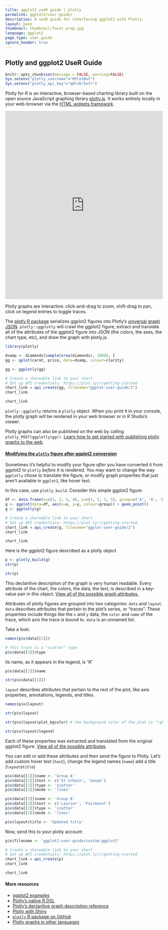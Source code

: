 ```yaml
---
title: ggplot2 useR guide | plotly
permalink: ggplot2/user-guide/
description: A useR guide for interfacing ggplot2 with Plotly.
layout: base
thumbnail: thumbnail/facet_wrap.jpg
language: ggplot2
page_type: user_guide
ignore_header: true
---
```


## Plotly and ggplot2 UseR Guide

```r
knitr::opts_chunk$set(message = FALSE, warning=FALSE)
Sys.setenv("plotly_username"="RPlotBot")
Sys.setenv("plotly_api_key"="q0lz6r5efr")
```

Plotly for R is an interactive, browser-based charting library built on the open source JavaScript graphing library <a href="https://plot.ly/javascript" target="_blank">plotly.js</a>. It works entirely locally in your web-browser via the <a target="_blank" href="http://www.htmlwidgets.org/">HTML widgets framework</a>.

<iframe src="https://plot.ly/~RPlotBot/1772.embed" width="100%" height="600px" style="border: none;"></iframe>

Plotly graphs are interactive: click-and-drag to zoom, shift-drag to pan, click on legend entries to toggle traces.

The [plotly R package](https://github.com/ropensci/plotly) serializes ggplot2 figures into Plotly's <a target="_blank" href="http://help.plot.ly/json-chart-schema/">universal graph JSON</a>. `plotly::ggplotly` will crawl the ggplot2 figure, extract and translate all of the attributes of the ggplot2 figure into JSON (the colors, the axes, the chart type, etc), and draw the graph with plotly.js.

```r
library(plotly)

dsamp <- diamonds[sample(nrow(diamonds), 1000), ]
gg <- qplot(carat, price, data=dsamp, colour=clarity)

gg <- ggplotly(gg)

# Create a shareable link to your chart
# Set up API credentials: https://plot.ly/r/getting-started
chart_link = api_create(gg, filename="ggplot-user-guide/1")
chart_link
```

```r
chart_link
```

`plotly::ggplotly` returns a `plotly` object. When you print it in your console, the plotly graph will be rendered in your web browser or in R Studio's viewer.

Plotly graphs can also be published on the web by calling `plotly_POST(ggplotly(gg))`. [Learn how to get started with publishing plotly graphs to the web](https://plot.ly/r/).

<h4><a name="modify-ggplot2-figure" href="#modify-ggplot2-figure">Modifying the <code>plotly</code> figure after ggplot2 conversion</a></h4>

Sometimes it's helpful to modify your figure *after* you have converted it from ggplot2 to `plotly` *before* it is rendered. You may want to change the way `ggplotly` chose to translate the figure, or modify graph properties that just aren't available in `ggplot2`, like hover text.

In this case, use `plotly_build`. Consider this simple ggplot2 figure:

```r
df <- data.frame(x=c(1, 2, 3, 4), y=c(1, 5, 3, 5), group=c('A', 'A', 'B', 'B'))
g <- ggplot(data=df, aes(x=x, y=y, colour=group)) + geom_point()
g <- ggplotly(g)

# Create a shareable link to your chart
# Set up API credentials: https://plot.ly/r/getting-started
chart_link = api_create(g, filename="ggplot-user-guide/2")
chart_link
```

```r
chart_link
```

Here is the ggplot2 figure described as a plotly object

```r
p <- plotly_build(g)
str(p)
```

```r
str(p)
```

This declaritive description of the graph is very human readable. Every attribute of the chart, the colors, the data, the text, is described in a key-value pair in this object. [View all of the possible graph attributes.](https://plot.ly/r/reference)

Attributes of plotly figures are grouped into two categories: `data` and `layout`. `data` describes attributes that pertain to the plot's series, or "traces". These properties include things like the `x` and `y` data, the `color` and `name` of the trace, which axis the trace is bound to. `data` is an unnamed list.

Take a look:

```r
names(p$x$data[[1]])

# this trace is a "scatter" type
p$x$data[[1]]$type
```

its name, as it appears in the legend, is "A"

```r
p$x$data[[1]]$name
```

```r
str(p$x$data[[1]])
```

`layout` describes attributes that pertain to the rest of the plot, like axis properties, annotations, legends, and titles.

```r
names(p$x$layout)

str(p$x$layout)

str(p$x$layout$plot_bgcolor) # the background color of the plot is "rgb(229,229,229)"

str(p$x$layout$legend)
```

Each of these properties was extracted and translated from the original ggplot2 figure. [View all of the possible attributes](https://plot.ly/r/reference).

You can edit or add these attributes and then send the figure to Plotly. Let's add custom hover text (`text`), change the legend names (`name`) add a title (`layout$title`)

```r
p$x$data[[1]]$name <- 'Group A'
p$x$data[[1]]$text <- c('St Urbain', 'Gaspe')
p$x$data[[1]]$type <- 'scatter'
p$x$data[[1]]$mode <- 'lines'

p$x$data[[2]]$name <- 'Group B'
p$x$data[[2]]$text <- c('Laurier', 'Fairmount')
p$x$data[[2]]$type <- 'scatter'
p$x$data[[2]]$mode <- 'lines'

p$x$layout$title <- 'Updated title'
```

Now, send this to your plotly account:

```r
p$x$filename <- 'ggplot2-user-guide/custom-ggplot2'

# Create a shareable link to your chart
# Set up API credentials: https://plot.ly/r/getting-started
chart_link = api_create(p)
chart_link
```

```r
chart_link
```

#### More resources
- [ggplot2 examples](https://plot.ly/ggplot2)
- [Plotly's native R DSL](https://plot.ly/r)
- [Plotly's declaritive graph description reference](https://plot.ly/r/reference)
- [Plotly with Shiny](https://plot.ly/r/shiny-tutorial)
- [`plotly` R package on GitHub](https://github.com/ropensci/plotly)
- [Plotly graphs in other languages](https://plot.ly/api)
